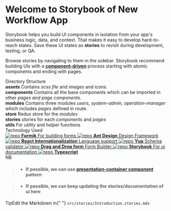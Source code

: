 
<Meta title="Introduction" />

<style>{`
  .subheading {
    --mediumdark: '#999999';
    font-weight: 900;
    font-size: 13px;
    color: #999;
    letter-spacing: 6px;
    line-height: 24px;
    text-transform: uppercase;
    margin-bottom: 12px;
    margin-top: 40px;
  }

  .link-list {
    display: grid;
    grid-template-columns: 1fr;
    grid-template-rows: 1fr 1fr;
    row-gap: 10px;
  }

  @media (min-width: 620px) {
    .link-list {
      row-gap: 20px;
      column-gap: 20px;
      grid-template-columns: 1fr 1fr;
    }
  }

  @media all and (-ms-high-contrast:none) {
  .link-list {
      display: -ms-grid;
      -ms-grid-columns: 1fr 1fr;
      -ms-grid-rows: 1fr 1fr;
    }
  }

  .link-item {
    display: block;
    padding: 20px 30px 20px 15px;
    border: 1px solid #00000010;
    border-radius: 5px;
    transition: background 150ms ease-out, border 150ms ease-out, transform 150ms ease-out;
    color: #333333;
    display: flex;
    align-items: flex-start;
  }

  .link-item:hover {
    border-color: #1EA7FD50;
    transform: translate3d(0, -3px, 0);
    box-shadow: rgba(0, 0, 0, 0.08) 0 3px 10px 0;
  }

  .link-item:active {
    border-color: #1EA7FD;
    transform: translate3d(0, 0, 0);
  }

  .link-item strong {
    font-weight: 700;
    display: block;
    margin-bottom: 2px;
  }

  .link-item img {
    height: 40px;
    width: 40px;
    margin-right: 15px;
    flex: none;
  }

  .link-item span {
    font-size: 14px;
    line-height: 20px;
  }

  .link-item em {
    font-size: 15px;
    font-weight: bold;
  }

  .tip {
    display: inline-block;
    border-radius: 1em;
    font-size: 11px;
    line-height: 12px;
    font-weight: 700;
    background: #E7FDD8;
    color: #66BF3C;
    padding: 4px 12px;
    margin-right: 10px;
    vertical-align: top;
  }

  .tip-wrapper {
    font-size: 13px;
    line-height: 20px;
    margin-top: 40px;
    margin-bottom: 40px;
  }

  .tip-wrapper code {
    font-size: 12px;
    display: inline-block;
  }


`}</style>

# Welcome to Storybook of New Workflow App

Storybook helps you build UI components in isolation from your app's business logic, data, and context.
That makes it easy to develop hard-to-reach states. Save these UI states as **stories** to revisit during development, testing, or QA.

Browse stories by navigating to them in the sidebar.
Storybook recommend building UIs with a [**component-driven**](https://componentdriven.org) process starting with atomic components and ending with pages.

<div className="subheading">Directory Structure</div>

<div className="link-list">
    <div className="link-item">
    <span>
      <strong>assets</strong>
      Contains <em>scss file </em> and <em>images</em> and <em>icons</em>.
    </span>
    </div>
    <div className="link-item">
    <span>
      <strong>components</strong>
      Contains all the base components which can be imported in other <em>
        pages and page components.
      </em>
    </span>
    </div>
    <div className="link-item">
    <span>
      <strong>modules</strong>
      Contains three modules <em>
        users, system-admin, operation-manager
      </em> which includes <em>pages</em> defined in route.
    </span>
    </div>
    <div className="link-item">
    <span>
      <strong>store</strong>
      Redux store for the <em>modules</em>
    </span>
    </div>
    <div className="link-item">
    <span>
      <strong>stories</strong>
      stories for each <em>components</em> and <em>pages</em>
    </span>
    </div>
    <div className="link-item">
    <span>
      <strong>utils</strong>
      For <em>utility</em> and <em>helper</em> functions
    </span>
    </div>
</div>

<div className="subheading">Technology Used</div>

<div className="link-list">
    <a className="link-item" href="https://formik.org/" target="_blank">
        <img src={Repo} alt="repo" />
        <span>
      <strong>Formik</strong>
      For building forms
    </span>
    </a>
    <a className="link-item" href="https://ant.design/" target="_blank">
        <img src={Repo} alt="repo" />
        <span>
      <strong>Ant Design</strong>
      Design Framework
    </span>
    </a>
    <a
        className="link-item"
        href="https://github.com/alibaba/react-intl-universal"
        target="_blank"
    >
        <img src={Repo} alt="repo" />
        <span>
      <strong>React Internationalization</strong>
      Language support
    </span>
    </a>
    <a
        className="link-item"
        href="https://github.com/jquense/yup"
        target="_blank"
    >
        <img src={Repo} alt="repo" />
        <span>
      <strong>Yup</strong>
      Schema validator
    </span>
    </a>
    <a className="link-item" href="https://formbuilder.online/" target="_blank">
        <img src={Repo} alt="repo" />
        <span>
      <strong>Drag and Drop form</strong>
      Form Builder
    </span>
    </a>
    <a className="link-item" href="https://storybook.js.org/" target="_blank">
        <img src={Repo} alt="repo" />
        <span>
      <strong>Storybook</strong>
      For ui documentation
    </span>
    </a>
    <a
        className="link-item"
        href="https://www.typescriptlang.org/"
        target="_blank"
    >
        <img src={Repo} alt="repo" />
        <span>
      <strong>Typescript</strong>
    </span>
    </a>
</div>

<div className="subheading">NB</div>

> - #### If possible, we can use [**presentation-container component**](https://dev.to/olenadrugalya/presentational-and-container-components-in-react-4gfj) pattern

> - #### If possible, we can keep updating the stories/documentation of ui here

<div className="tip-wrapper">
    <span className="tip">Tip</span>Edit the Markdown in{" "}
    <code>src/stories/Introduction.stories.mdx</code>
</div>
